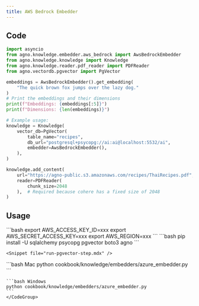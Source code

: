 ```yaml
---
title: AWS Bedrock Embedder
---
```



## Code

```python cookbook/knowledge/embedders/aws_bedrock_embedder.py
import asyncio
from agno.knowledge.embedder.aws_bedrock import AwsBedrockEmbedder
from agno.knowledge.knowledge import Knowledge
from agno.knowledge.reader.pdf_reader import PDFReader
from agno.vectordb.pgvector import PgVector

embeddings = AwsBedrockEmbedder().get_embedding(
    "The quick brown fox jumps over the lazy dog."
)
# Print the embeddings and their dimensions
print(f"Embeddings: {embeddings[:5]}")
print(f"Dimensions: {len(embeddings)}")

# Example usage:
knowledge = Knowledge(
    vector_db=PgVector(
        table_name="recipes",
        db_url="postgresql+psycopg://ai:ai@localhost:5532/ai",
        embedder=AwsBedrockEmbedder(),
    ),
)

knowledge.add_content(
    url="https://agno-public.s3.amazonaws.com/recipes/ThaiRecipes.pdf",
    reader=PDFReader(
        chunk_size=2048
    ),  # Required because cohere has a fixed size of 2048
)

```

## Usage

<Steps>
  <Snippet file="create-venv-step.mdx" />

  <Step title="Set your API key">
    ```bash
    export AWS_ACCESS_KEY_ID=xxx
    export AWS_SECRET_ACCESS_KEY=xxx
    export AWS_REGION=xxx
    ```
  </Step>

  <Step title="Install libraries">
    ```bash
    pip install -U sqlalchemy psycopg pgvector boto3 agno
    ```
  </Step>


    <Snippet file="run-pgvector-step.mdx" />


  <Step title="Run Agent">
    <CodeGroup>
    ```bash Mac
    python cookbook/knowledge/embedders/azure_embedder.py
    ```

    ```bash Windows
    python cookbook/knowledge/embedders/azure_embedder.py
    ```
    </CodeGroup>
  </Step>
</Steps>